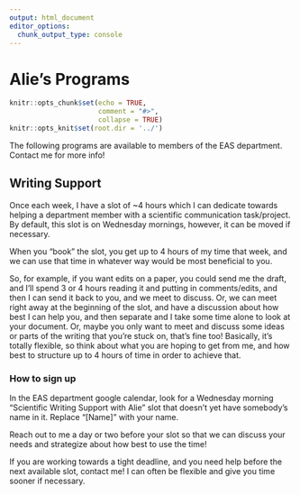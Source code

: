 ```yaml
---
output: html_document
editor_options:
  chunk_output_type: console
---
```


# Alie's Programs

```r
knitr::opts_chunk$set(echo = TRUE,
                      comment = "#>",
                      collapse = TRUE)
knitr::opts_knit$set(root.dir = '../')
```

The following programs are available to members of the EAS department. Contact me for more info!

## Writing Support

Once each week, I have a slot of ~4 hours which I can dedicate towards helping a department member with a scientific communication task/project. By default, this slot is on Wednesday mornings, however, it can be moved if necessary.

When you "book" the slot, you get up to 4 hours of my time that week, and we can use that time in whatever way would be most beneficial to you. 

So, for example, if you want edits on a paper, you could send me the draft, and I'll spend 3 or 4 hours reading it and putting in comments/edits, and then I can send it back to you, and we meet to discuss. Or, we can meet right away at the beginning of the slot, and have a discussion about how best I can help you, and then separate and I take some time alone to look at your document. Or, maybe you only want to meet and discuss some ideas or parts of the writing that you're stuck on, that's fine too! Basically, it's totally flexible, so think about what you are hoping to get from me, and how best to structure up to 4 hours of time in order to achieve that. 

### How to sign up

In the EAS department google calendar, look for a Wednesday morning "Scientific Writing Support with Alie" slot that doesn't yet have somebody's name in it. Replace "[Name]" with your name.

Reach out to me a day or two before your slot so that we can discuss your needs and strategize about how best to use the time!

If you are working towards a tight deadline, and you need help before the next available slot, contact me! I can often be flexible and give you time sooner if necessary.
